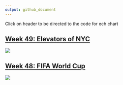 ```yaml
---
output: github_document
---
```


Click on header to be directed to the code for ech chart


## [Week 49: Elevators of NYC](https://github.com/doehm/tidytues/blob/main/scripts/2022/week%2049%20elevators/week%2049%20elevators.R)

<img src='scripts/2022/week 49 elevators/elevators.png' />

## [Week 48: FIFA World Cup](https://github.com/doehm/tidytues/blob/main/scripts/2022/week%2048%20FIFA%20world%20cup/FIFA%20world%20cup.R)

<img src='scripts/2022/week 48 FIFA world cup/FIFA world cup.png' />


